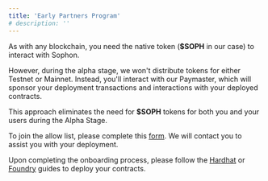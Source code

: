```yaml
---
title: 'Early Partners Program'
# description: ''
---
```


As with any blockchain, you need the native token (**$SOPH** in our case) to interact with Sophon.

However, during the alpha stage, we won't distribute tokens for either Testnet or Mainnet. Instead, you'll interact with our Paymaster, which will sponsor your deployment transactions and interactions with your deployed contracts.

This approach eliminates the need for **$SOPH** tokens for both you and your users during the Alpha Stage.

<Tip>To join the allow list, please complete this [form](https://forms.gle/j3BTuHJUL2apBT8d9). We will contact you to assist you with your deployment.

Upon completing the onboarding process, please follow the [Hardhat](/build/interact/hardhat) or [Foundry](/build/interact/foundry) guides to deploy your contracts.
